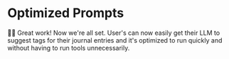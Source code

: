 # Optimized Prompts

👨‍💼 Great work! Now we're all set. User's can now easily get their LLM to suggest
tags for their journal entries and it's optimized to run quickly and without
having to run tools unnecessarily.
